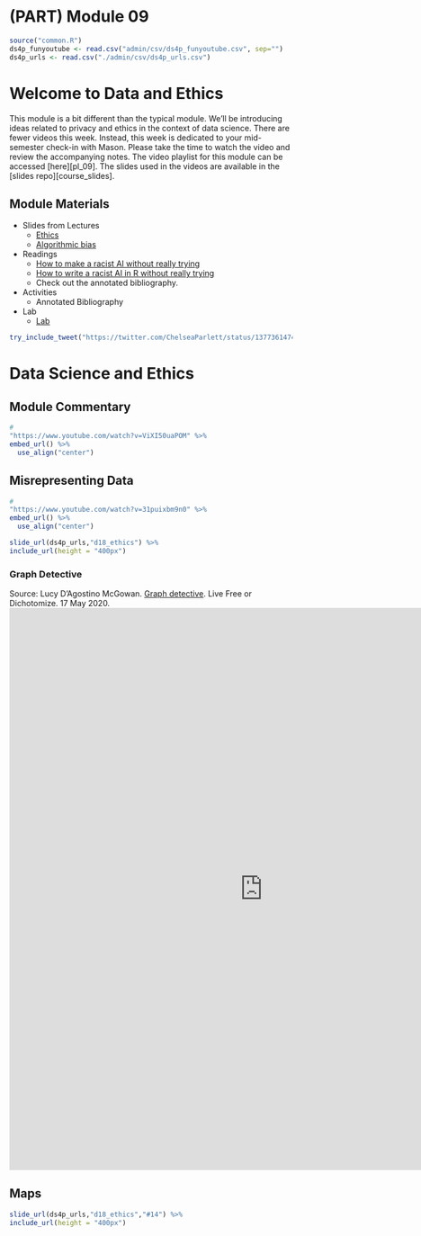 # (PART) Module 09 {-}

```r
source("common.R")
ds4p_funyoutube <- read.csv("admin/csv/ds4p_funyoutube.csv", sep="")
ds4p_urls <- read.csv("./admin/csv/ds4p_urls.csv")
```

# Welcome to Data and Ethics

This module is a bit different than the typical module. We'll be introducing ideas related to privacy and ethics in the context of data science. There are fewer videos this week. Instead, this week is dedicated to your mid-semester check-in with Mason. Please take the time to watch the video and review the accompanying notes. The video playlist for this module can be accessed [here][pl_09]. The slides used in the videos are available in the [slides repo][course_slides].


## Module Materials

* Slides from Lectures
  * [Ethics](https://datascience4psych.github.io/slides/d18_ethics/d18_ethics.html)
  * [Algorithmic bias](https://datascience4psych.github.io/slides/d19_bias/d19_bias.html) 
* Readings
	* [How to make a racist AI without really trying](https://blog.conceptnet.io/posts/2017/how-to-make-a-racist-ai-without-really-trying/)
	* [How to write a racist AI in R without really trying](https://notstatschat.rbind.io/2018/09/27/how-to-write-a-racist-ai-in-r-without-really-trying/)
	* Check out the annotated bibliography.
* Activities
  * Annotated Bibliography
* Lab
  * [Lab](#lab09)



```r
try_include_tweet("https://twitter.com/ChelseaParlett/status/1377361474952200194")
```

# Data Science and Ethics

## Module Commentary

```r
# 
"https://www.youtube.com/watch?v=ViXI50uaPOM" %>%
embed_url() %>%
  use_align("center")
```


## Misrepresenting Data


```r
# 
"https://www.youtube.com/watch?v=31puixbm9n0" %>%
embed_url() %>%
  use_align("center")
```


```r
slide_url(ds4p_urls,"d18_ethics") %>%
include_url(height = "400px")
```

### Graph Detective 

Source: Lucy D'Agostino McGowan. [Graph detective](https://livefreeordichotomize.com/2020/05/17/graph-detective/). Live Free or Dichotomize. 17 May 2020.
<center>
<iframe width="900" height="1000" src="https://livefreeordichotomize.com/2020/05/17/graph-detective/" frameborder="0"></iframe></center>

## Maps

```r
slide_url(ds4p_urls,"d18_ethics","#14") %>%
include_url(height = "400px")
```


